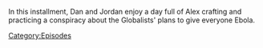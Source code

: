 {{DEFAULTSORT:
    #_EPISODE_0892:January 19, 2024
}}{{Episode
    | title           = January 19, 2024
    | caption         = Listen to this episode on [https://knowledgefight.libsyn.com/892-january-19-2024 Libsyn] [None Spotify]
    | episodeNumber   = 892
    | length          = 02:07:25
    | airDate         = January 26, 2024
    | coverageDate    = January 19, 2024
    | previousEpisode = [[891: April 2-5, 2004]]
}}

{{Stub}}

In this installment, Dan and Jordan enjoy a day full of Alex crafting and practicing a conspiracy about the Globalists' plans to give everyone Ebola.

[[Category:Episodes]]
